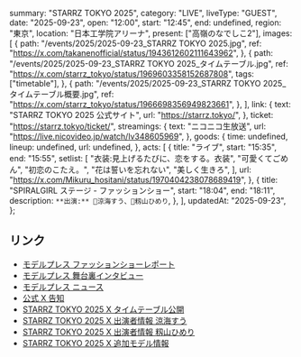   summary: "STARRZ TOKYO 2025",
  category: "LIVE",
  liveType: "GUEST",
  date: "2025-09-23",
  open: "12:00",
  start: "12:45",
  end: undefined,
  region: "東京",
  location: "日本工学院アリーナ",
  present: ["高嶺のなでしこ2"],
  images: [
    {
      path: "/events/2025/2025-09-23_STARRZ TOKYO 2025.jpg",
      ref: "https://x.com/takanenofficial/status/1943612602111643962",
    },
    {
      path: "/events/2025/2025-09-23_STARRZ TOKYO 2025_タイムテーブル.jpg",
      ref: "https://x.com/starrz_tokyo/status/1969603358152687808",
      tags: ["timetable"],
    },
    {
      path: "/events/2025/2025-09-23_STARRZ TOKYO 2025_タイムテーブル概要.jpg",
      ref: "https://x.com/starrz_tokyo/status/1966698356949823661",
    },
  ],
  link: {
    text: "STARRZ TOKYO 2025 公式サイト",
    url: "https://starrz.tokyo/",
  },
  ticket: "https://starrz.tokyo/ticket/",
  streamings: {
    text: "ニコニコ生放送",
    url: "https://live.nicovideo.jp/watch/lv348605969",
  },
  goods: {
    time: undefined,
    lineup: undefined,
    url: undefined,
  },
  acts: [
    {
      title: "ライブ",
      start: "15:35",
      end: "15:55",
      setlist: [
        "衣装:見上げるたびに、恋をする。衣装",
        "可愛くてごめん",
        "初恋のこたえ。",
        "花は誓いを忘れない",
        "美しく生きろ",
      ],
      url: "https://x.com/Mikuru_hositani/status/1970404238078689419",
    },
    {
      title: "SPIRALGIRL ステージ - ファッションショー",
      start: "18:04",
      end: "18:11",
      description: `
        **出演:** 🩵涼海すう、💙籾山ひめり
      `,
    },
  ],
  updatedAt: "2025-09-23",
};

## リンク

- [モデルプレス ファッションショーレポート](https://mdpr.jp/news/detail/4649302)
- [モデルプレス 舞台裏インタビュー](https://mdpr.jp/interview/detail/4649523)
- [モデルプレス ニュース](https://mdpr.jp/music/detail/4647752)
- [公式 X 告知](https://x.com/takanenofficial/status/1943612602111643962)
- [STARRZ TOKYO 2025 X タイムテーブル公開](https://x.com/starrz_tokyo/status/1969603358152687808)
- [STARRZ TOKYO 2025 X 出演者情報 涼海すう](https://x.com/starrz_tokyo/status/1960630447337300292)
- [STARRZ TOKYO 2025 X 出演者情報 籾山ひめり](https://x.com/starrz_tokyo/status/1960635298846814355)
- [STARRZ TOKYO 2025 X 追加モデル情報](https://x.com/starrz_tokyo/status/1960628354748498185)
